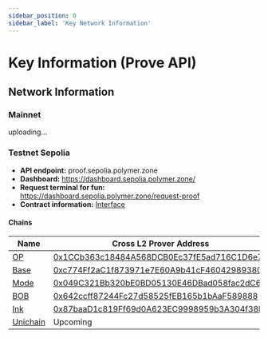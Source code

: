 ```yaml
---
sidebar_position: 0
sidebar_label: 'Key Network Information'
---
```


# Key Information (Prove API)

## Network Information

### Mainnet
uploading...


### Testnet Sepolia

- **API endpoint:**  proof.sepolia.polymer.zone
- **Dashboard:**  https://dashboard.sepolia.polymer.zone/
- **Request terminal for fun:**  https://dashboard.sepolia.polymer.zone/request-proof
- **Contract information:**  [Interface](https://github.com/open-ibc/vibc-core-smart-contracts/blob/main/contracts/interfaces/ICrossL2Prover.sol)


#### Chains

| Name                  | Cross L2 Prover Address |
| ------------------------ | -------------------------------- |
| [OP](https://docs.optimism.io/chain/networks#op-sepolia) | [0x1CCb363c18484A568DCB0Ec37fE5ad716C1D6e77](https://optimism-sepolia.blockscout.com/address/0x1CCb363c18484A568DCB0Ec37fE5ad716C1D6e77) |
| [Base](https://docs.base.org/network-information#base-testnet-sepolia) | [0xc774Ff2aC1f873971e7E60A9b41cF46042989380](https://base-sepolia.blockscout.com/address/0xc774Ff2aC1f873971e7E60A9b41cF46042989380) |
| [Mode](https://docs.mode.network/user-guides/network-details) | [0x049C321Bb320bE0BD05130E46DBad058fac2dC66](https://sepolia.explorer.mode.network/address/0x049C321Bb320bE0BD05130E46DBad058fac2dC66?tab=contract) |
| [BOB](https://docs.gobob.xyz/learn/user-guides/networks)  | [0x642ccff87244Fc27d58525fEB165b1bAaF589888](https://bob-sepolia.explorer.gobob.xyz/address/0x642ccff87244Fc27d58525fEB165b1bAaF589888?tab=contract)  |
|  [Ink](https://docs.inkonchain.com/general/network-information) | [0x87baaD1c819Ff69d0A623EC9998959b3A304f38F](https://explorer-sepolia.inkonchain.com/address/0x87baaD1c819Ff69d0A623EC9998959b3A304f38F)  |
| [Unichain](https://docs.unichain.org/docs/technical-information/network-information)  | Upcoming |
